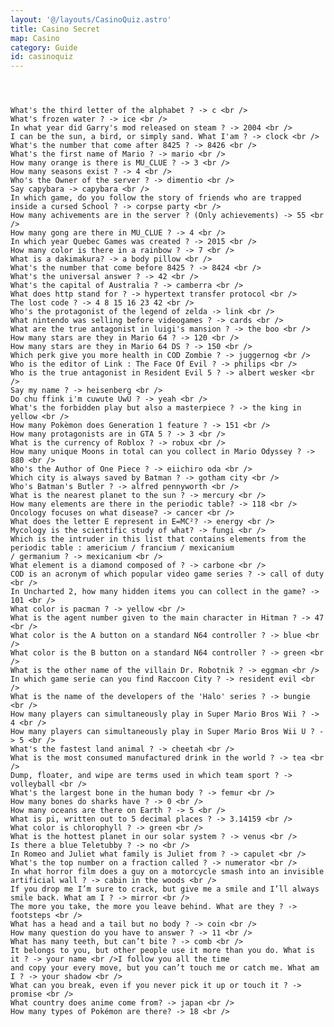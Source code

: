 ```yaml
---
layout: '@/layouts/CasinoQuiz.astro'
title: Casino Secret
map: Casino
category: Guide
id: casinoquiz
---
```



<Header title="Answers" id="answers"></Header>

    What's the third letter of the alphabet ? -> c <br />
    What's frozen water ? -> ice <br />
    In what year did Garry's mod released on steam ? -> 2004 <br />
    I can be the sun, a bird, or simply sand. What I'am ? -> clock <br />
    What's the number that come after 8425 ? -> 8426 <br />
    What's the first name of Mario ? -> mario <br />
    How many orange is there is MU_CLUE ? -> 3 <br />
    How many seasons exist ? -> 4 <br />
    Who's the Owner of the server ? -> dimentio <br />
    Say capybara -> capybara <br />
    In which game, do you follow the story of friends who are trapped inside a cursed School ? -> corpse party <br />
    How many achivements are in the server ? (Only achievements) -> 55 <br />
    How many gong are there in MU_CLUE ? -> 4 <br />
    In which year Quebec Games was created ? -> 2015 <br />
    How many color is there in a rainbow ? -> 7 <br />
    What is a dakimakura? -> a body pillow <br />
    What's the number that come before 8425 ? -> 8424 <br />
    What's the universal answer ? -> 42 <br />
    What's the capital of Australia ? -> camberra <br />
    What does http stand for ? -> hypertext transfer protocol <br />
    The lost code ? -> 4 8 15 16 23 42 <br />
    Who's the protagonist of the legend of zelda -> link <br />
    What nintendo was selling before videogames ? -> cards <br />
    What are the true antagonist in luigi's mansion ? -> the boo <br />
    How many stars are they in Mario 64 ? -> 120 <br />
    How many stars are they in Mario 64 DS ? -> 150 <br />
    Which perk give you more health in COD Zombie ? -> juggernog <br />
    Who is the editor of Link : The Face Of Evil ? -> philips <br />
    Who is the true antagonist in Resident Evil 5 ? -> albert wesker <br />
    Say my name ? -> heisenberg <br />
    Do chu ffink i'm cuwute UwU ? -> yeah <br />
    What's the forbidden play but also a masterpiece ? -> the king in yellow <br />
    How many Pokèmon does Generation 1 feature ? -> 151 <br />
    How many protagonists are in GTA 5 ? -> 3 <br />
    What is the currency of Roblox ? -> robux <br />
    How many unique Moons in total can you collect in Mario Odyssey ? -> 880 <br />
    Who's the Author of One Piece ? -> eiichiro oda <br />
    Which city is always saved by Batman ? -> gotham city <br />
    Who's Batman's Butler ? -> alfred pennyworth <br />
    What is the nearest planet to the sun ? -> mercury <br />
    How many elements are there in the periodic table? -> 118 <br />
    Oncology focuses on what disease? -> cancer <br />
    What does the letter E represent in E=MC²? -> energy <br />
    Mycology is the scientific study of what? -> fungi <br />
    Which is the intruder in this list that contains elements from the periodic table : americium / francium / mexicanium
    / germanium ? -> mexicanium <br />
    What element is a diamond composed of ? -> carbone <br />
    COD is an acronym of which popular video game series ? -> call of duty <br />
    In Uncharted 2, how many hidden items you can collect in the game? -> 101 <br />
    What color is pacman ? -> yellow <br />
    What is the agent number given to the main character in Hitman ? -> 47 <br />
    What color is the A button on a standard N64 controller ? -> blue <br />
    What color is the B button on a standard N64 controller ? -> green <br />
    What is the other name of the villain Dr. Robotnik ? -> eggman <br />
    In which game serie can you find Raccoon City ? -> resident evil <br />
    What is the name of the developers of the 'Halo' series ? -> bungie <br />
    How many players can simultaneously play in Super Mario Bros Wii ? -> 4 <br />
    How many players can simultaneously play in Super Mario Bros Wii U ? -> 5 <br />
    What's the fastest land animal ? -> cheetah <br />
    What is the most consumed manufactured drink in the world ? -> tea <br />
    Dump, floater, and wipe are terms used in which team sport ? -> volleyball <br />
    What's the largest bone in the human body ? -> femur <br />
    How many bones do sharks have ? -> 0 <br />
    How many oceans are there on Earth ? -> 5 <br />
    What is pi, written out to 5 decimal places ? -> 3.14159 <br />
    What color is chlorophyll ? -> green <br />
    What is the hottest planet in our solar system ? -> venus <br />
    Is there a blue Teletubby ? -> no <br />
    In Romeo and Juliet what family is Juliet from ? -> capulet <br />
    What's the top number on a fraction called ? -> numerator <br />
    In what horror film does a guy on a motorcycle smash into an invisible artificial wall ? -> cabin in the woods <br />
    If you drop me I’m sure to crack, but give me a smile and I’ll always smile back. What am I ? -> mirror <br />
    The more you take, the more you leave behind. What are they ? -> footsteps <br />
    What has a head and a tail but no body ? -> coin <br />
    How many question do you have to answer ? -> 11 <br />
    What has many teeth, but can’t bite ? -> comb <br />
    It belongs to you, but other people use it more than you do. What is it ? -> your name <br />I follow you all the time
    and copy your every move, but you can’t touch me or catch me. What am I ? -> your shadow <br />
    What can you break, even if you never pick it up or touch it ? -> promise <br />
    What country does anime come from? -> japan <br />
    How many types of Pokémon are there? -> 18 <br />
